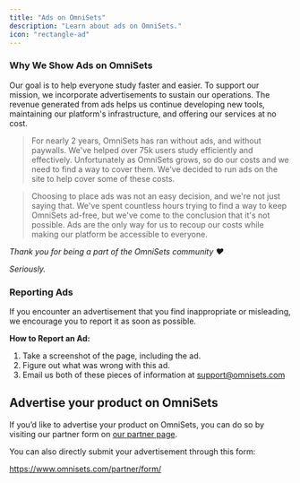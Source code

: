 ```yaml
---
title: "Ads on OmniSets"
description: "Learn about ads on OmniSets."
icon: "rectangle-ad"
---
```



### Why We Show Ads on OmniSets

Our goal is to help everyone study faster and easier. To support our mission, we incorporate advertisements to sustain our operations. The revenue generated from ads helps us continue developing new tools, maintaining our platform's infrastructure, and offering our services at no cost.

> For nearly 2 years, OmniSets has ran without ads, and without paywalls. We've helped over 75k users study efficiently and effectively. Unfortunately as OmniSets grows, so do our costs and we need to find a way to cover them. We've decided to run ads on the site to help cover some of these costs.
>

> Choosing to place ads was not an easy decision, and we're not just saying that. We've spent countless hours trying to find a way to keep OmniSets ad-free, but we've come to the conclusion that it's not possible. Ads are the only way for us to recoup our costs while making our platform be accessible to everyone.
>

*Thank you for being a part of the OmniSets community ❤️*

*Seriously.*

### Reporting Ads

If you encounter an advertisement that you find inappropriate or misleading, we encourage you to report it as soon as possible.

**How to Report an Ad:**

1. Take a screenshot of the page, including the ad.
2. Figure out what was wrong with this ad.
3. Email us both of these pieces of information at [support@omnisets.com](mailto:support@omnisets.com)

## Advertise your product on OmniSets

If you’d like to advertise your product on OmniSets, you can do so by visiting our partner form on [our partner page](https://www.omnisets.com/partner/).

You can also directly submit your advertisement through this form:

https://www.omnisets.com/partner/form/